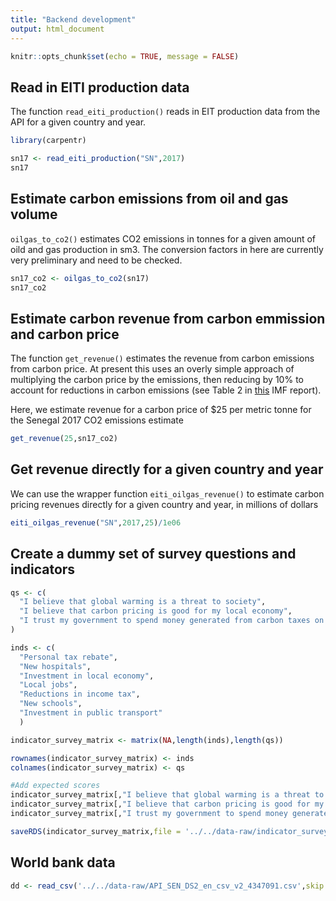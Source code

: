 ```yaml
---
title: "Backend development"
output: html_document
---
```


```r
knitr::opts_chunk$set(echo = TRUE, message = FALSE)
```

## Read in EITI production data

The function `read_eiti_production()` reads in EIT production data from the API for a given country and year.

```r
library(carpentr)

sn17 <- read_eiti_production("SN",2017)
sn17

```

## Estimate carbon emissions from oil and gas volume

`oilgas_to_co2()` estimates CO2 emissions in tonnes for a given amount of oild and gas production in sm3. The conversion factors in here are currently very preliminary and need to be checked.

```r
sn17_co2 <- oilgas_to_co2(sn17)
sn17_co2

```


## Estimate carbon revenue from carbon emmission and carbon price

The function `get_revenue()` estimates the revenue from carbon emissions from carbon price. At present this uses an overly simple approach of multiplying the carbon price by the emissions, then reducing by 10% to account for reductions in carbon emissions (see Table 2 in [this](https://www.imf.org/external/np/g20/pdf/110411b.pdf) IMF report).

Here, we estimate revenue for a carbon price of $25 per metric tonne for the Senegal 2017 CO2 emissions estimate

```r
get_revenue(25,sn17_co2)
```

## Get revenue directly for a given country and year

We can use the wrapper function `eiti_oilgas_revenue()` to estimate carbon pricing revenues directly for a given country and year, in millions of dollars

```r
eiti_oilgas_revenue("SN",2017,25)/1e06
```

## Create a dummy set of survey questions and indicators

```r
qs <- c(
  "I believe that global warming is a threat to society",
  "I believe that carbon pricing is good for my local economy",
  "I trust my government to spend money generated from carbon taxes on local infrastructure"
)

inds <- c(
  "Personal tax rebate",
  "New hospitals",
  "Investment in local economy",
  "Local jobs",
  "Reductions in income tax",
  "New schools",
  "Investment in public transport"
  )

indicator_survey_matrix <- matrix(NA,length(inds),length(qs))

rownames(indicator_survey_matrix) <- inds
colnames(indicator_survey_matrix) <- qs

#Add expected scores
indicator_survey_matrix[,"I believe that global warming is a threat to society"] <- c(1,9,7,7,1,9,9)
indicator_survey_matrix[,"I believe that carbon pricing is good for my local economy"] <- c(1,7,9,9,1,7,8)
indicator_survey_matrix[,"I trust my government to spend money generated from carbon taxes on local infrastructure"] <- c(1,9,9,7,1,7,9)

saveRDS(indicator_survey_matrix,file = '../../data-raw/indicator_survey_matrix.RDS')

```

## World bank data

```r
dd <- read_csv('../../data-raw/API_SEN_DS2_en_csv_v2_4347091.csv',skip = 3)
```

